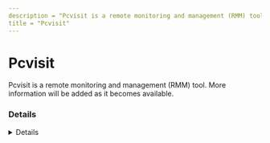```yaml
---
description = "Pcvisit is a remote monitoring and management (RMM) tool. More information will be added as it becomes available."
title = "Pcvisit"
---
```




# Pcvisit

Pcvisit is a remote monitoring and management (RMM) tool. More information will be added as it becomes available.

### Details
<Details author={""}
         category={""}
         created={""}
         website={""}
         lastModified={"2-9-2024"}
         privileges={""}
         free={ false }
         verification={ false }
/>

#### Installation Paths
<Card code={ ["pcvisit.exe", "pcvisit_client.exe", "pcvisit-easysupport.exe", "pcvisit_service_client.exe"] }/>





### Forensic Artifacts




#### Network Artifacts
<EuiSpacer size="xl"/>
<NetworkArtifactsTable data={ [{"Description": "Known remote domains", "Domains": ["*.pcvisit.de", "pcvisit.de"], "Ports": []}] }/>




### Detections
- Detects potential network activity of Pcvisit RMM tool
  - [Sigma Rule](https://github.com/magicsword-io/LOLRMM/blob/main/detections/sigma/pcvisit_network_sigma.yml)
- Detects potential processes activity of Pcvisit RMM tool
  - [Sigma Rule](https://github.com/magicsword-io/LOLRMM/blob/main/detections/sigma/pcvisit_processes_sigma.yml)

### References
- [https://www.pcvisit.de/](https://www.pcvisit.de/)

